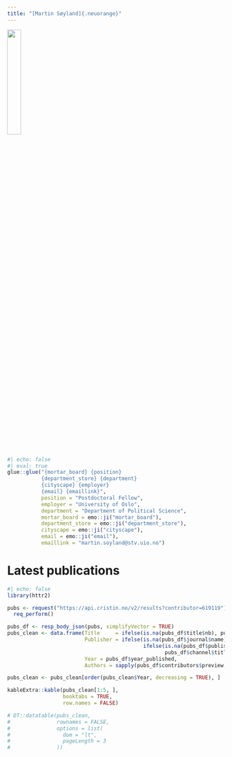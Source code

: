 ```yaml
---
title: "[Martin Søyland]{.neuorange}"
---
```


![](ms.jpeg){width=25%}
    
```r
#| echo: false
#| eval: true
glue::glue("{mortar_board} {position}
           {department_store} {department}
           {cityscape} {employer}
           {email} {emaillink}",
           position = "Postdoctoral Fellow",
           employer = "University of Oslo",
           department = "Department of Political Science",
           mortar_board = emo::ji("mortar_board"),
           department_store = emo::ji("department_store"),
           cityscape = emo::ji("cityscape"),
           email = emo::ji("email"),
           emaillink = "martin.soyland@stv.uio.no")
```




# Latest publications
```r
#| echo: false
library(httr2)

pubs <- request("https://api.cristin.no/v2/results?contributor=619119") |> 
  req_perform()

pubs_df <- resp_body_json(pubs, simplifyVector = TRUE)
pubs_clean <- data.frame(Title     = ifelse(is.na(pubs_df$title$nb), pubs_df$title$en, pubs_df$title$nb),
                         Publisher = ifelse(is.na(pubs_df$journal$name) == FALSE, pubs_df$journal$name,
                                            ifelse(is.na(pubs_df$publisher$name) == FALSE, pubs_df$publisher$name,
                                                   pubs_df$channel$title)),
                         Year = pubs_df$year_published,
                         Authors = sapply(pubs_df$contributors$preview, \(x) paste0(gsub(" G\\.", "", x$first_name), " ", x$surname, collapse = ", ")))

pubs_clean <- pubs_clean[order(pubs_clean$Year, decreasing = TRUE), ]

kableExtra::kable(pubs_clean[1:5, ], 
                  booktabs = TRUE,
                  row.names = FALSE)

# DT::datatable(pubs_clean,
#               rownames = FALSE,
#               options = list(
#                 dom = "lt",
#                 pageLength = 3
#               ))

```